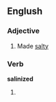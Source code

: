 ==Englush==

===Adjective===
{{en-adj}}

#Made [[salty]]

===Verb===
'''salinized'''

# {{past of|[[salinize]]}}